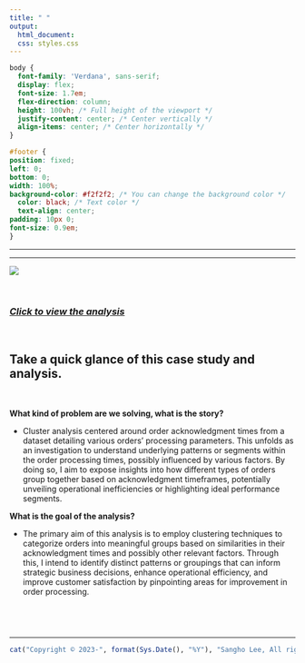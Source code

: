```yaml
---
title: " "
output:
  html_document:
  css: styles.css
---
```


```css
body {
  font-family: 'Verdana', sans-serif;
  display: flex;
  font-size: 1.7em;
  flex-direction: column;
  height: 100vh; /* Full height of the viewport */
  justify-content: center; /* Center vertically */
  align-items: center; /* Center horizontally */
}

#footer {
position: fixed;
left: 0;
bottom: 0;
width: 100%;
background-color: #f2f2f2; /* You can change the background color */
  color: black; /* Text color */
  text-align: center;
padding: 10px 0;
font-size: 0.9em;
}


```

------------------------------------------------------------------------

------------------------------------------------------------------------

![](Photo/supply_chain_analytics_late_order.png)

<br>

### [*Click to view the analysis*](https://business-analytics-slee.shinyapps.io/supply_chain_analysis_late_order_ack/)

<br>

## **Take a quick glance of this case study and analysis.**

<br>

**What kind of problem are we solving, what is the story?** <br>

-   Cluster analysis centered around order acknowledgment times from a dataset detailing various orders' processing parameters. This unfolds as an investigation to understand underlying patterns or segments within the order processing times, possibly influenced by various factors. By doing so, I aim to expose insights into how different types of orders group together based on acknowledgment timeframes, potentially unveiling operational inefficiencies or highlighting ideal performance segments. <br>

**What is the goal of the analysis?** <br>

-   The primary aim of this analysis is to employ clustering techniques to categorize orders into meaningful groups based on similarities in their acknowledgment times and possibly other relevant factors. Through this, I intend to identify distinct patterns or groupings that can inform strategic business decisions, enhance operational efficiency, and improve customer satisfaction by pinpointing areas for improvement in order processing.

## <br>

------------------------------------------------------------------------

::: {#footer}
```r
cat("Copyright © 2023-", format(Sys.Date(), "%Y"), "Sangho Lee, All rights reserved.")
```
:::
